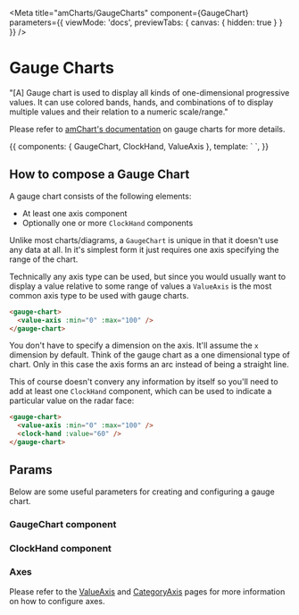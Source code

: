 
<Meta
  title="amCharts/GaugeCharts"
  component={GaugeChart}
  parameters={{ viewMode: 'docs', previewTabs: { canvas: { hidden: true } } }}
/>

# Gauge Charts

<Description of={GaugeChart} />

"[A] Gauge chart is used to display all kinds of one-dimensional progressive values. It can use colored bands, hands, and combinations of to display multiple values and their relation to a numeric scale/range."

Please refer to [amChart's documentation](https://www.amcharts.com/docs/v4/chart-types/gauge-chart/) on gauge charts for more details.

<Preview>
  <Story name="Documentation" inline={true}>
    {{
      components: { GaugeChart, ClockHand, ValueAxis },
      template: `
        <gauge-chart :inner-radius="'90%'" >
            <value-axis :min="0" :max="100" />
            <clock-hand
            :value="60"
            :fill="'red'"
            :stroke="'red'"
            />
        </gauge-chart>
  `,
    }}
  </Story>
</Preview>

## How to compose a Gauge Chart

A gauge chart consists of the following elements:

- At least one axis component
- Optionally one or more `ClockHand` components

Unlike most charts/diagrams, a `GaugeChart` is unique in that it doesn't use any data at all. In it's simplest form it just requires one axis specifying the range of the chart.

Technically any axis type can be used, but since you would usually want to display a value relative to some range of values a `ValueAxis` is the most common axis type to be used with gauge charts.

```html
<gauge-chart>
  <value-axis :min="0" :max="100" />
</gauge-chart>
```

You don't have to specify a dimension on the axis. It'll assume the `x` dimension by default. Think of the gauge chart as a one dimensional type of chart. Only in this case the axis forms an arc instead of being a straight line.

This of course doesn't convery any information by itself so you'll need to add at least one `ClockHand` component, which can be used to indicate a particular value on the radar face:

```html
<gauge-chart>
  <value-axis :min="0" :max="100" />
  <clock-hand :value="60" />
</gauge-chart>
```

## Params

Below are some useful parameters for creating and configuring a gauge chart.

### GaugeChart component

<Props of={GaugeChart} />

### ClockHand component

<Props of={ClockHand} />

### Axes

Please refer to the [ValueAxis](?path=/docs/amcharts-commoncomponents-axes-valueaxis--page) and [CategoryAxis](?path=/docs/amcharts-commoncomponents-axes-categoryaxis--page) pages for more information on how to configure axes.
